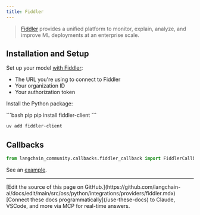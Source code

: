 ```yaml
---
title: Fiddler
---
```


>[Fiddler](https://www.fiddler.ai/) provides a unified platform to monitor, explain, analyze,
> and improve ML deployments at an enterprise scale.

## Installation and Setup

Set up your model [with Fiddler](https://demo.fiddler.ai):

* The URL you're using to connect to Fiddler
* Your organization ID
* Your authorization token

Install the Python package:

<CodeGroup>
```bash pip
pip install fiddler-client
```

```bash uv
uv add fiddler-client
```
</CodeGroup>

## Callbacks

```python
from langchain_community.callbacks.fiddler_callback import FiddlerCallbackHandler
```

See an [example](/oss/python/integrations/callbacks/fiddler).

---

<Callout icon="pen-to-square" iconType="regular">
    [Edit the source of this page on GitHub.](https://github.com/langchain-ai/docs/edit/main/src/oss/python/integrations/providers/fiddler.mdx)
</Callout>
<Tip icon="terminal" iconType="regular">
    [Connect these docs programmatically](/use-these-docs) to Claude, VSCode, and more via MCP for    real-time answers.
</Tip>
